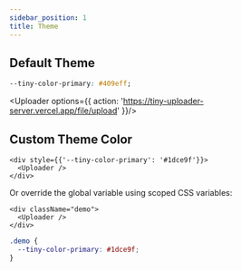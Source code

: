 ```yaml
---
sidebar_position: 1
title: Theme
---
```



## Default Theme

```css
--tiny-color-primary: #409eff;
```

<Uploader options={{
  action: 'https://tiny-uploader-server.vercel.app/file/upload'
}}/>

## Custom Theme Color

<div style={{'--tiny-color-primary': '#1dce9f'}}>
  <Uploader options={{
    action: 'https://tiny-uploader-server.vercel.app/file/upload'
  }}/>
</div>

```tsx
<div style={{'--tiny-color-primary': '#1dce9f'}}>
  <Uploader />
</div>
```

Or override the global variable using scoped CSS variables:

```tsx
<div className="demo">
  <Uploader />
</div>
```

```css
.demo {
  --tiny-color-primary: #1dce9f;
}
```